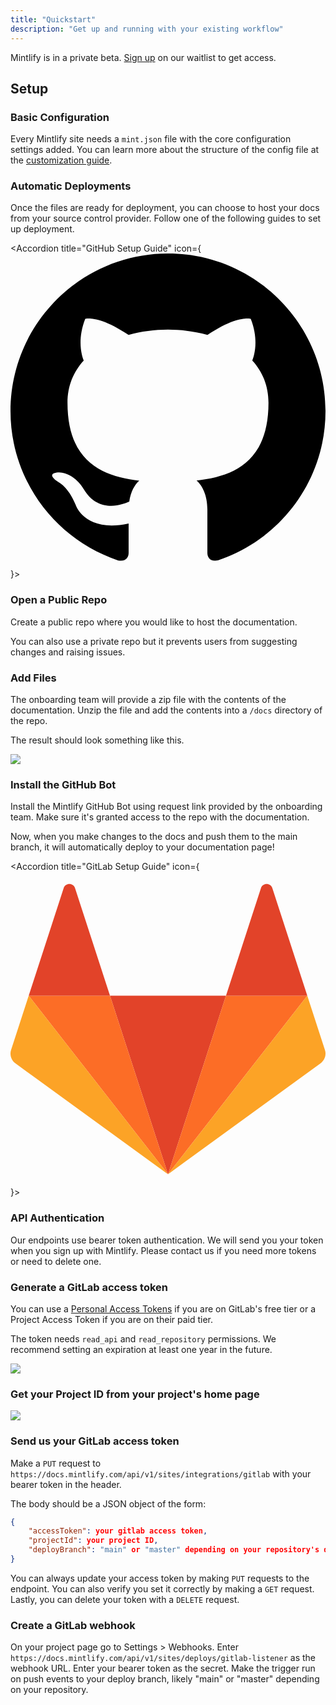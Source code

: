 ```yaml
---
title: "Quickstart"
description: "Get up and running with your existing workflow"
---
```


<Note>

Mintlify is in a private beta. [Sign up](https://mintlify.com/start) on our waitlist to get access.

</Note>

## Setup

### Basic Configuration

Every Mintlify site needs a `mint.json` file with the core configuration settings added. You can learn more about the structure of the config file at the [customization guide](/settings/customization).

### Automatic Deployments

Once the files are ready for deployment, you can choose to host your docs from your source control provider. Follow one of the following guides to set up deployment.

<Accordion title="GitHub Setup Guide" icon={
    <svg
      xmlns="http://www.w3.org/2000/svg"
      viewBox="0 0 24 24"
    >
      <path d="M12 0c-6.626 0-12 5.373-12 12 0 5.302 3.438 9.8 8.207 11.387.599.111.793-.261.793-.577v-2.234c-3.338.726-4.033-1.416-4.033-1.416-.546-1.387-1.333-1.756-1.333-1.756-1.089-.745.083-.729.083-.729 1.205.084 1.839 1.237 1.839 1.237 1.07 1.834 2.807 1.304 3.492.997.107-.775.418-1.305.762-1.604-2.665-.305-5.467-1.334-5.467-5.931 0-1.311.469-2.381 1.236-3.221-.124-.303-.535-1.524.117-3.176 0 0 1.008-.322 3.301 1.23.957-.266 1.983-.399 3.003-.404 1.02.005 2.047.138 3.006.404 2.291-1.552 3.297-1.23 3.297-1.23.653 1.653.242 2.874.118 3.176.77.84 1.235 1.911 1.235 3.221 0 4.609-2.807 5.624-5.479 5.921.43.372.823 1.102.823 2.222v3.293c0 .319.192.694.801.576 4.765-1.589 8.199-6.086 8.199-11.386 0-6.627-5.373-12-12-12z" />
    </svg>
}>

### Open a Public Repo

Create a public repo where you would like to host the documentation.

<Tip>
  You can also use a private repo but it prevents users from suggesting changes
  and raising issues.
</Tip>

### Add Files

The onboarding team will provide a zip file with the contents of the documentation. Unzip the file and add the contents into a `/docs` directory of the repo.

The result should look something like this.

<img className="rounded" src="/docs/img/docs-repo.png" />

### Install the GitHub Bot

Install the Mintlify GitHub Bot using request link provided by the onboarding team. Make sure it's granted access to the repo with the documentation.

Now, when you make changes to the docs and push them to the main branch, it will automatically deploy to your documentation page!

</Accordion>

<Accordion title="GitLab Setup Guide" icon={
    <svg
      xmlns="http://www.w3.org/2000/svg"
      viewBox="0 0 64 64"
      fillRule="evenodd"
    >
      <path d="M32 61.477L43.784 25.2H20.216z" fill="#e24329" />
      <path d="M32 61.477L20.216 25.2H3.7z" fill="#fc6d26" />
      <path d="M3.7 25.2L.12 36.23a2.44 2.44 0 0 0 .886 2.728L32 61.477z" fill="#fca326" />
      <path d="M3.7 25.2h16.515L13.118 3.366c-.365-1.124-1.955-1.124-2.32 0z" fill="#e24329" />
      <path d="M32 61.477L43.784 25.2H60.3z" fill="#fc6d26" />
      <path d="M60.3 25.2l3.58 11.02a2.44 2.44 0 0 1-.886 2.728L32 61.477z" fill="#fca326" />
      <path d="M60.3 25.2H43.784l7.098-21.844c.365-1.124 1.955-1.124 2.32 0z" fill="#e24329" />
    </svg>
}>

### API Authentication

Our endpoints use bearer token authentication. We will send you your token when you sign up with Mintlify. Please contact us if you need more tokens or need to delete one.

### Generate a GitLab access token

You can use a [Personal Access Tokens](https://gitlab.com/-/profile/personal_access_tokens) if you are on GitLab's free tier or a Project Access Token if you are on their paid tier.

The token needs `read_api` and `read_repository` permissions. We recommend setting an expiration at least one year in the future.

<img className="rounded" src="/docs/img/token-permissions.png" />

### Get your Project ID from your project's home page

<img className="rounded" src="/docs/img/project-id.png" />

### Send us your GitLab access token

Make a `PUT` request to `https://docs.mintlify.com/api/v1/sites/integrations/gitlab` with your bearer token in the header.

The body should be a JSON object of the form:

```json JSON body
{
    "accessToken": your gitlab access token,
    "projectId": your project ID,
    "deployBranch": "main" or "master" depending on your repository's default
}
```

You can always update your access token by making `PUT` requests to the endpoint. You can also verify you set it correctly by making a `GET` request. Lastly, you can delete your token with a `DELETE` request.

### Create a GitLab webhook

On your project page go to Settings > Webhooks. Enter `https://docs.mintlify.com/api/v1/sites/deploys/gitlab-listener` as the webhook URL. Enter your bearer token as the secret. Make the trigger run on push events to your deploy branch, likely "main" or "master" depending on your repository.

</Accordion>
